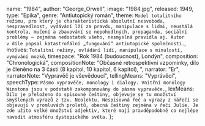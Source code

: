
  name: "1984",
  author: "George_Orwell",
  image: "1984.jpg",
  released: 1949,
  type: "Epika",
  genre: "Antiutopický román",
  theme: `Model totalitního režimu, pro který je charakteristická absolutní
    nesvoboda, nespravedlnost, vydávání lží za pravdu, manipulace s lidmi,
    neustálá kontrola, mučení a zbavování se nepohodlných, propaganda,
    sociální problémy – zejména nedostatek všeho, nesmyslná pravidla aj.
    Autor v díle popsal katastrofální „fungování“ antiutopické společnosti.`,
  motives: `Totalitní režimy, ovládání lidí, manipulace s minulostí, vymývání mozků`,
  timespace: "Rok 1984 (budoucnost), Londýn",
  composition: "Chronologická",
  compositionNote:
    "Občasné retrospektivní vzpomínky, dílo je členěno na 3 části (8 kapitol, 10 kapitol, 6 kapitol), ",
  narrator: "Er",
  narratorNote: "Vypravěč je vševědoucí",
  tellingMeans: "Vyprávěcí",
  speechType: `Pásmo vypravěče, monology i dialogy. Vnitřní monology Winstona jsou
v podstatě zakomponovány do pásma vypravěče.`,
  lexMeans: `Dílo je přeloženo do spisovné češtiny, objevuje se tu množství smyšlených
výrazů z tzv. Neolektu. Nespisovná řeč a výrazy z nářečí se objevují
v promluvách proletů, obecná češtiny zejména v řeči Julie. Je zde užito
velké množství adjektiv, které mají pravděpodobně co nejlépe navodit
atmosféru dystopického světa.`
};

<Title book={book} />

<Book book={book} />

## Postavy

### Winston Smith

Hlavní hrdina knihy. Devětatřicetiletý muž, člen strany, pracující na
ministerstvu pravdy, které se paradoxně zakládá na lžích. Jeho pracovní
náplní je přepisovat novinové články, tak aby minulost korespondovala
s tím, jak je podávána v současnosti. Jednoho dne si koupí deník a v zápisu
poprvé projeví svou nenávist k straně, která postupně vzrůstá. Winston je
na rozdíl od zbytku populace mnohem hůře manipulovatelný, poměrně
chytrý , svéhlavý, ochotný udělat téměř cokoli, aby stranu poškodil.

### Julie

Mladá dívka, naoko vzorná soudružka, řadící se k mladým asexuálům,
která však denně projevuje svůj tichý vzdor – nevěří válce, nenávidí
stranu, užívá si milostných avantýr, krade jídlo určené pro vnistraníky a
hlavně miluje Winstona. Revoluce a zničení strany ji příliš nezajímá,
důležité je pro ni to, jak strana ubližuje jejímu žití a jak se jim může co
nejvíce vymanit.

### O’Brien

Člen vnistrany, který se s Winstonem spojí a řekne mu, že ve skutečnosti
je členem tajného bratrstva, vedeného údajným Emanuelem Goldsteinem.
Vybídne jej, aby se k bratrstvu přidal a Winston tak i společně s Julií učiní.
O’Breinova loajalita k straně je však skutečná a členství v bratrstvu jen
předstírá, aby Winstona usvědčil z psychokrimu – i jen pouhé myšlence
proti straně a Velkému bratrovi. Je vysoce inteligentní, dokáže vytušit
každou Winstonovu myšlenku a předvídat jeho chování. Je však absolutně
necitelný a věří ve správnost systému strany, přestože si je vědom všeho,
co strana dělá – lží, mučení i nesvobody.

### Syme

Winstonův rádoby přítel, jeden z hlavních tvůrců slovníku Neolektu –
jazyka, který má nahradit angličtinu a eliminovat všechny „nepotřebné“
výrazy, zejména ty, ve kterých by bylo možno vyjádřit či jen uvažovat o
nelibosti ke straně. Přestože všechny hodnoty stran zastává a nepáchá nic
co by neměl, až moc mu to myslí a jednoho dne je dle Winstonova
předpokladu eliminován – jakoby nikdy neexistoval.

## Děj

Hlavním hrdinou tohoto sci-fi románu, který popisuje fiktivní svět v budoucnosti, je úředník Winston Smith.
Winston žije v Londýně. Ten se v té době nachází v zemi zvané Oceánie. Celý svět je rozdělen na tři obrovské
velmoci – Oceánie, Eurasie a Eastasie – které spolu neustále válčí.

V Oceánii vládne hluboká diktatura a takřka totalitní režim, který je založený na uctívání tzv. Velkého
bratra. Jejich oficiální ideologie se nazývá Angsoc (původně anglický socialismus) a její ústřední hesla zní:
**Válka je mír; Svoboda je otroctví; Nevědomost je síla**. Díky neustálé válce je životní úroveň lidí dost
otřesná a všude vládne velká bída a nedostatek. Jedinou politickou stranou v zemi je tzv. Strana, jejímž
hlavním reprezentantem je právě Velký bratr. Toho musí každý její příslušník bezmezně milovat a ctít. Strana
neustále kontroluje a ovládá celou společnost. Všude jsou zabudované mikrofony a v každém bytě a kanceláři
jsou velké obrazovky. Ty slouží jako kamery a nikdo je nesmí vypnout, díky nim mohou být lidé sledování dvacet
čtyři hodin denně. Žádnou věc nesmějí udělat z vlastní vůle. Za jakýkoli přestupek anebo jen neobvyklý čin
mohou být vaporizováni, tedy zatčeni Ideopolicií a vymazáni ze společnosti i z dějin, jakoby nikdy neexistovali.

Každý člen Strany pracuje na některém z hlavních ministerstev (lásky, hojnosti nebo míru), ale náplň jejich
práce je skoro stejná. Buď mají za úkol měnit minulost podle toho, jak se vyvíjí přítomnost a jak to vyhovuje
Straně anebo přizpůsobují literaturu, filmy a prostě celou kulturu učení strany. City jako láska, náklonnost
nebo přátelství jsou buď zakázané, nebo silně pod kontrolou Strany. Všude vládne strach, nenávist a udavačství.
Udavači jsou často i malé děti, které donášejí na vlastní rodiče. I přes neustálé vymývání mozků se ve
společnosti najdou i tací, kteří si uvědomují, že učení Strany a její podání dějin je jen velká snůška lží.

Mezi ně patří také Winston. Ví sice, že pokud se dopustí jakéhokoli ideozločinu, čeká ho jedině smrt. Nedokáže
si ale pomoct a potajmu vyhledává jakýkoli důkaz o lživé propagandě Strany. Jako první krok ve své soukromé
vzpouře si začne vést deník, což se v době, kdy se lidé zatýkají i za podezřelý výraz ve tváři, rovná téměř
sebevraždě. V práci se Winston seznámí s mladou dívkou Julií. Winston nejdříve Julií opovrhuje a nenávidí ji,
protože ji považuje ze ukázkového člena Strany. Brzy ale zjistí, že i Julie opovrhuje režimem a dokonce se do
sebe zamilují.

Láska a sexuální touha jsou ideozločiny, proto se musí oba pečlivě skrývat, i když jsou si vědomi, že je brzy
čeká jistá smrt. Dokonce si u jednoho starého starožitníka najmou soukromý pokoj, kde nejsou sledováni
a mohou dělat, co chtějí. Jejich soukromé štěstí ale netrvá nijak dlouho. Náhle zjistí, že vlastně byli celou
dobu pečlivě sledováni.

Oba jsou zatčeni a odvedeni do cel Ministerstva lásky. Tam na ně čekají nesnesitelná muka, hladovění a hrozný
psychický teror. Winston při těžkém mučení prozradí vše, co ví a mnohem víc. Přeje si zemřít, ale nemá
možnost. Cílem jeho mučitelů totiž není zabít ho, ale zlomit jeho vůli a donutit ho dobrovolně přijmout
jejich učení a upřímně milovat Velkého bratra. Winston do poslední chvíle odolává, stejně ale jako všichni
ostatní nakonec podlehne. V okamžicích vrcholné hrůzy přestane dokonce i milovat Julii a je zcela pokořen.
Poté se vězeň překvapivě ocitá zpátky na svobodě. Ale už to není ten samý člověk. Setká se ještě jednou
s Julií, která se mu přizná, že jej také zradila.

Vrcholem knihy je okamžik, kdy Winston pochopí, že navzdory všemu teď Velkého bratra doopravdy miluje.
Zanedlouho po tomto setkání je Winston vaporizován.

<GeorgeOrwell />

<AngLit20 />
